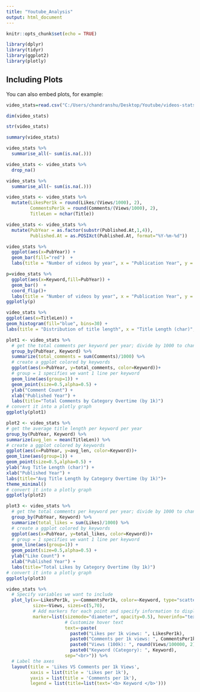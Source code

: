 ---
title: "Youtube_Analysis"
output: html_document
---

```{r setup, include=FALSE}
knitr::opts_chunk$set(echo = TRUE)
```


```{r cars}
library(dplyr)
library(tidyr)
library(ggplot2)
library(plotly)
```

## Including Plots

You can also embed plots, for example:

```{r pressure, echo=FALSE}
video_stats=read.csv("C:/Users/chandranshu/Desktop/Youtube/videos-stats.csv")
```

```{r}
dim(video_stats)
```
```{r}
str(video_stats)
```


```{r}
summary(video_stats)
```


```{r}
video_stats %>%
  summarise_all(~ sum(is.na(.)))
```

```{r}
video_stats <- video_stats %>%
  drop_na()
```

```{r}
video_stats %>%
  summarise_all(~ sum(is.na(.)))
```


```{r}
video_stats <- video_stats %>%
  mutate(LikesPer1k = round(Likes/(Views/1000), 2),
         CommentsPer1k = round(Comments/(Views/1000), 2),
         TitleLen = nchar(Title))
```
```{r}
video_stats <- video_stats %>%
  mutate(PubYear = as.factor(substr(Published.At,1,4)),
         Published.At = as.POSIXct(Published.At, format="%Y-%m-%d"))
```


```{r}
video_stats %>%
  ggplot(aes(x=PubYear)) +
  geom_bar(fill="red")  +
  labs(title = "Number of videos by year", x = "Publication Year", y = "Count")
```
```{r}
p=video_stats %>%
  ggplot(aes(x=Keyword,fill=PubYear)) +
  geom_bar()  +
  coord_flip()+
  labs(title = "Number of videos by year", x = "Publication Year", y = "Count")
ggplotly(p)
```

```{r}
video_stats %>%
ggplot(aes(x=TitleLen)) +
geom_histogram(fill="blue", bins=30) +
labs(title = "Distribution of title length", x = "Title Length (char)", y = "Frequency")
```


```{r}
plot1 <- video_stats %>%
  # get the total comments per keyword per year; divide by 1000 to change scale
  group_by(PubYear, Keyword) %>%
  summarize(total_comments = sum(Comments)/1000) %>%
  # create a ggplot colored by keywords
  ggplot(aes(x=PubYear, y=total_comments, color=Keyword))+
  # group = 1 specifies we want 1 line per keyword
  geom_line(aes(group=1)) +
  geom_point(size=0.5,alpha=0.5) +
  ylab("Comment Count") +
  xlab("Published Year") +
  labs(title="Total Comments by Category Overtime (by 1k)")
# convert it into a plotly graph
ggplotly(plot1)
```


```{r}
plot2 <- video_stats %>%
# get the average title length per keyword per year
group_by(PubYear, Keyword) %>%
summarize(avg_len = mean(TitleLen)) %>%
# create a ggplot colored by keywords
ggplot(aes(x=PubYear, y=avg_len, color=Keyword))+
geom_line(aes(group=1)) +
geom_point(size=0.5,alpha=0.5) +
ylab("Avg Title Length (char)") +
xlab("Published Year") +
labs(title="Avg Title Length by Category Overtime (by 1k)")+
theme_minimal()
# convert it into a plotly graph
ggplotly(plot2)
```

```{r}
plot3 <- video_stats %>%
  # get the total comments per keyword per year; divide by 1000 to change scale
  group_by(PubYear, Keyword) %>%
  summarize(total_likes = sum(Likes)/1000) %>%
  # create a ggplot colored by keywords
  ggplot(aes(x=PubYear, y=total_likes, color=Keyword))+
  # group = 1 specifies we want 1 line per keyword
  geom_line(aes(group=1)) +
  geom_point(size=0.5,alpha=0.5) +
  ylab("Like Count") +
  xlab("Published Year") +
  labs(title="Total Likes by Category Overtime (by 1k)")
# convert it into a plotly graph
ggplotly(plot3)
```

```{r}
video_stats %>%
  # Specify variables we want to include
  plot_ly(x=~LikesPer1k, y=~CommentsPer1k, color=~Keyword, type="scatter", mode="markers",
          size=~Views, sizes=c(5,70),
          # Add markers for each point and specify information to display on hover
          marker=list(sizemode="diameter", opacity=0.5), hoverinfo="text",
          			  # Customize hover text
                      text=~paste(
                        paste0("Likes per 1k views: ", LikesPer1k),
                        paste0("Comments per 1k views: ", CommentsPer1k),
                        paste0("Views (100k): ", round(Views/100000, 2)),
                        paste0("Keyword (Category): ", Keyword),
                      sep="<br>")) %>%
  # Label the axes
  layout(title = 'Likes VS Comments per 1k Views',
         xaxis = list(title = 'Likes per 1k'),
         yaxis = list(title = 'Comments per 1k'),
         legend = list(title=list(text='<b> Keyword </b>')))
```
